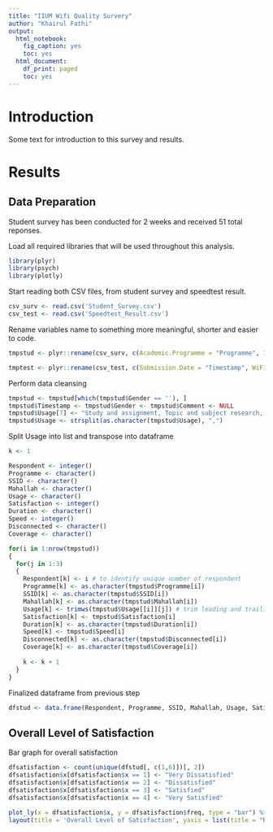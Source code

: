 ```yaml
---
title: "IIUM Wifi Quality Survery"
author: "Khairul Fathi"
output:
  html_notebook:
    fig_caption: yes
    toc: yes
  html_document:
    df_print: paged
    toc: yes
---
```


# Introduction

Some text for introduction to this survey and results.


# Results

## Data Preparation

Student survey has been conducted for 2 weeks and received 51 total reponses.

Load all required libraries that will be used throughout this analysis.
```r
library(plyr)
library(psych)
library(plotly)
```

Start reading both CSV files, from student survey and speedtest result.
```r
csv_surv <- read.csv('Student_Survey.csv')
csv_test <- read.csv('Speedtest_Result.csv')
```


Rename variables name to something more meaningful, shorter and easier to code.
```r
tmpstud <- plyr::rename(csv_surv, c(Academic.Programme = "Programme", Internet.Connection.Method = "SSID", Main.Usage.of.Internet = "Usage", On.overall.basis..how.satisfied.are.you.with.wireless.internet.connection.provided.by.IIUM. = "Satisfaction", Propose.a.solution.to.improve.IIUM.WIFI.services. = "Comment", Average.Duration.of.Daily.Use.of.Internet = "Duration", How.many.times.have.your.Internet.connection.been.suddenly.disconnected.or.face.intermittent.connection.in.past.3.days. = "Disconnected", Is.WiFi.coverage.adequate.and.within.acceptable.signal.strength. = "Coverage", How.satisfied.are.you.with.the.network.speed.to.achieve.your.main.usages. = "Speed"))

tmptest <- plyr::rename(csv_test, c(Submission.Date = "Timestamp", WiFi.SSID = "SSID", Download.Speed..Mbps. = "DLSpeed", Download.Size..MB. = "DLSize", Upload.Speed..Mbps. = "UPSpeed", Upload.Size..MB. = "UPSize", Ping..ms. = "Ping", Jitter..ms. = "Jitter", Loss.... = "Loss", Signal.Strength..dBm. = "Signal"))

```

Perform data cleansing
```r
tmpstud <- tmpstud[which(tmpstud$Gender == ''), ]
tmpstud$Timestamp <- tmpstud$Gender <- tmpstud$Comment <- NULL
tmpstud$Usage[7] <- "Study and assignment, Topic and subject research, Casual browsing"
tmpstud$Usage <- strsplit(as.character(tmpstud$Usage), ",")
```


Split Usage into list and transpose into dataframe
```r
k <- 1

Respondent <- integer()
Programme <- character()
SSID <- character()
Mahallah <- character()
Usage <- character()
Satisfaction <- integer()
Duration <- character()
Speed <- integer()
Disconnected <- character()
Coverage <- character()

for(i in 1:nrow(tmpstud))
{
  for(j in 1:3)
  {
    Respondent[k] <- i # to identify unique number of respondent
    Programme[k] <- as.character(tmpstud$Programme[i])
    SSID[k] <- as.character(tmpstud$SSID[i])
    Mahallah[k] <- as.character(tmpstud$Mahallah[i])
    Usage[k] <- trimws(tmpstud$Usage[[i]][j]) # trim leading and trailing whitespace
    Satisfaction[k] <- tmpstud$Satisfaction[i]
    Duration[k] <- as.character(tmpstud$Duration[i])
    Speed[k] <- tmpstud$Speed[i]
    Disconnected[k] <- as.character(tmpstud$Disconnected[i])
    Coverage[k] <- as.character(tmpstud$Coverage[i])
    
    k <- k + 1
  }
}
```


Finalized dataframe from previous step
```r
dfstud <- data.frame(Respondent, Programme, SSID, Mahallah, Usage, Satisfaction, Duration, Speed, Disconnected, Coverage, stringsAsFactors = FALSE)
```

## Overall Level of Satisfaction

Bar graph for overall satisfaction
```r
dfsatisfaction <- count(unique(dfstud[, c(1,6)])[, 2])
dfsatisfaction$x[dfsatisfaction$x == 1] <- "Very Dissatisfied"
dfsatisfaction$x[dfsatisfaction$x == 2] <- "Dissatisfied"
dfsatisfaction$x[dfsatisfaction$x == 3] <- "Satisfied"
dfsatisfaction$x[dfsatisfaction$x == 4] <- "Very Satisfied"

plot_ly(x = dfsatisfaction$x, y = dfsatisfaction$freq, type = "bar") %>%
layout(title = 'Overall Level of Satisfaction', yaxis = list(title = "Respondent"), xaxis = list(title = "Satisfaction Level"))
```
